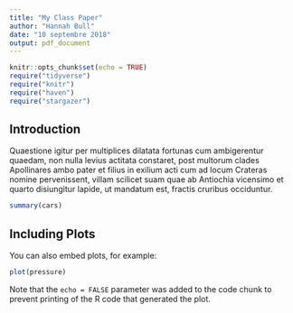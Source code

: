 ```yaml
---
title: "My Class Paper"
author: "Hannah Bull"
date: "10 septembre 2018"
output: pdf_document
---
```


```r
knitr::opts_chunk$set(echo = TRUE)
require("tidyverse")
require("knitr")
require("haven")
require("stargazer")
```

## Introduction

Quaestione igitur per multiplices dilatata fortunas cum ambigerentur quaedam, non nulla levius actitata constaret, post multorum clades Apollinares ambo pater et filius in exilium acti cum ad locum Crateras nomine pervenissent, villam scilicet suam quae ab Antiochia vicensimo et quarto disiungitur lapide, ut mandatum est, fractis cruribus occiduntur.

```r
summary(cars)
```

## Including Plots

You can also embed plots, for example:

```r
plot(pressure)
```

Note that the `echo = FALSE` parameter was added to the code chunk to prevent printing of the R code that generated the plot.
